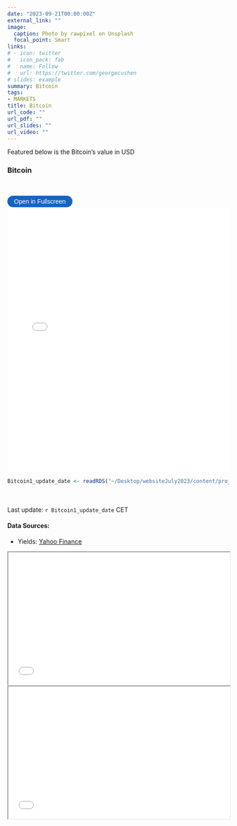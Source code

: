 ```yaml
---
date: "2023-09-21T00:00:00Z"
external_link: ""
image: 
  caption: Photo by rawpixel on Unsplash
  focal_point: Smart
links:
# - icon: twitter
#   icon_pack: fab
#   name: Follow
#   url: https://twitter.com/georgecushen
# slides: example
summary: Bitcoin
tags:
- MARKETS
title: Bitcoin
url_code: ""
url_pdf: ""
url_slides: ""
url_video: ""
---
```

<!-- {{< load-plotly >}} -->

Featured below is the Bitcoin's value in USD

### Bitcoin
<br> 

<button onclick="toggleFullscreen('iframe1')" style="font-size: 14px; padding: 5px 15px; border: none; border-radius: 20px; background-color: #1664c0; color: white; cursor: pointer; transition: background-color 0.3s;" onmouseover="this.style.backgroundColor='#0056b3'" onmouseout="this.style.backgroundColor='#007BFF'">Open in Fullscreen</button>
<iframe id="iframe1" src="Bitcoin1.html" width="100%" height="600px" frameborder="0"> </iframe>

```r
Bitcoin1_update_date <- readRDS("~/Desktop/websiteJuly2023/content/project/Bitcoin/Bitcoin1_update_date.rds")
``` 

<br> <br> 
Last update: `r Bitcoin1_update_date` CET

#### Data Sources: 
* Yields: [Yahoo Finance](https://finance.yahoo.com/quote/BTC-USD?p=BTC-USD&.tsrc=fin-srch)



<iframe src="pretty_table_btc.html" width="100%" height="300"></iframe>

<iframe src="pretty_table_btc_2.html" width="100%" height="300"></iframe>
